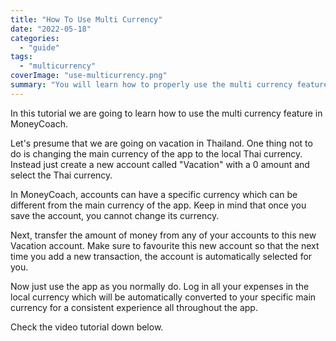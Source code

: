 ```yaml
---
title: "How To Use Multi Currency"
date: "2022-05-18"
categories: 
  - "guide"
tags: 
  - "multicurrency"
coverImage: "use-multicurrency.png"
summary: "You will learn how to properly use the multi currency feature."
---
```


In this tutorial we are going to learn how to use the multi currency feature in MoneyCoach.

Let's presume that we are going on vacation in Thailand. One thing not to do is changing the main currency of the app to the local Thai currency. Instead just create a new account called "Vacation" with a 0 amount and select the Thai currency.

In MoneyCoach, accounts can have a specific currency which can be different from the main currency of the app. Keep in mind that once you save the account, you cannot change its currency.

Next, transfer the amount of money from any of your accounts to this new Vacation account. Make sure to favourite this new account so that the next time you add a new transaction, the account is automatically selected for you.

Now just use the app as you normally do. Log in all your expenses in the local currency which will be automatically converted to your specific main currency for a consistent experience all throughout the app.

Check the video tutorial down below.

<YouTube url="https://youtu.be/X5ZkrI9Nprc" />
